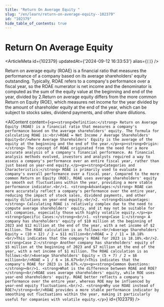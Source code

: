 ```yaml
---
title: "Return On Average Equity "
slug: "/en/learn/return-on-average-equity--102379"
id: "102379"
hide_table_of_contents: true
---
```



# Return On Average Equity 

<ArticleMeta id={102379} updatedAt={'2024-09-12 16:33:53'} alias={`[]`} />
<div className='border-solid border-b border-t-0 my-4 border-[var(--ifm-color-gray-300)]' />

Return on average equity (ROAE) is a financial ratio that measures the performance of a company based on its average shareholders' equity outstanding. Typically, ROAE refers to a company's performance over a fiscal year, so the ROAE numerator is net income and the denominator is computed as the sum of the equity value at the beginning and end of the year, divided by 2.Return on average equity differs from the more common Return on Equity (ROE), which measures net income for the year divided by the amount of shareholder equity at the end of the year, which can be subject to stocks sales, dividend payments, and other share dilutions.

<AIContent content={`<p><strong>Definition:</strong> Return on Average Equity (ROAE) is a financial ratio that measures a company's performance based on the average shareholders' equity. The formula for calculating ROAE is:<br/>ROAE = Net Income / Average Shareholders' Equity<br/>where Average Shareholders' Equity is the average of the equity at the beginning and the end of the year.</p><p><strong>Origin:</strong> The concept of ROAE originated from the need for a more accurate analysis of a company's financial performance. As financial analysis methods evolved, investors and analysts required a way to assess a company's performance over an entire fiscal year, rather than just based on year-end equity.</p><p><strong>Categories and Characteristics:</strong> ROAE is primarily used to evaluate a company's overall performance over a fiscal year. Compared to the more common Return on Equity (ROE), ROAE uses average shareholders' equity to smooth out fluctuations within the year, providing a more stable performance indicator.<br/>1. <strong>Advantages:</strong> ROAE can more accurately reflect a company's performance over the entire year, reducing the impact of stock sales, dividend payments, and other equity dilutions on year-end equity.<br/>2. <strong>Disadvantages:</strong> Calculating ROAE is relatively complex due to the need to compute average shareholders' equity, and it may not be suitable for all companies, especially those with highly volatile equity.</p><p><strong>Specific Cases:</strong><br/>1. <strong>Case 1:</strong> A company has shareholders' equity of $10 million at the beginning of 2023 and $12 million at the end of the year, with a net income of $2 million. The ROAE calculation is as follows:<br/>Average Shareholders' Equity = (10 + 12) / 2 = $11 million<br/>ROAE = 2 / 11 = 18.18%<br/>This indicates that the company's ROAE for 2023 is 18.18%.<br/>2. <strong>Case 2:</strong> Another company has shareholders' equity of $5 million at the beginning of 2023 and $7 million at the end of the year, with a net income of $1 million. The ROAE calculation is as follows:<br/>Average Shareholders' Equity = (5 + 7) / 2 = $6 million<br/>ROAE = 1 / 6 = 16.67%<br/>This indicates that the company's ROAE for 2023 is 16.67%.</p><p><strong>Common Questions:</strong><br/>1. <strong>What is the difference between ROAE and ROE?</strong><br/>ROAE uses average shareholders' equity, while ROE uses year-end shareholders' equity. ROAE better reflects a company's performance over the entire year, whereas ROE may be influenced by year-end equity fluctuations.<br/>2. <strong>Why use ROAE instead of ROE?</strong><br/>ROAE provides a more stable performance indicator by smoothing out fluctuations within the year, making it particularly useful for companies with volatile equity.</p>`} id={102379} />
